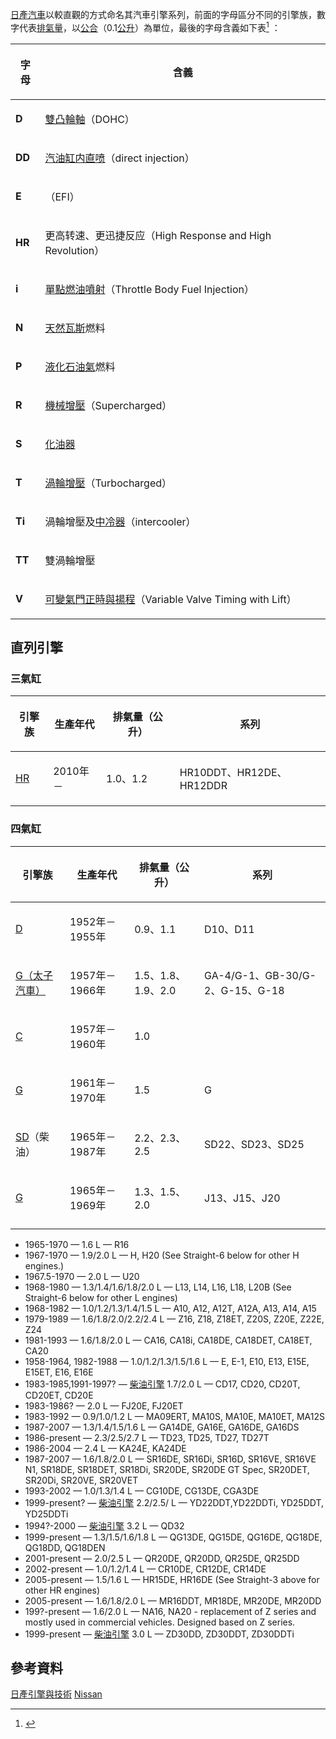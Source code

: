 {{dynamic list}}
[[日產汽車|日產汽車]]以較直觀的方式命名其汽車引擎系列，前面的字母區分不同的引擎族，數字代表[[排氣量|排氣量]]，以[[公合|公合]]（0.1[[公升|公升]]）為單位，最後的字母含義如下表<ref>{{cite web|url=http://www.modi-auto.com.cn/html/CarTechnic/Engine/7188/index1.htm|title=日产汽油引擎族谱之直列六缸篇（上集）|publisher=無敵改裝網|accessdate=2010-12-23|archive-url=https://web.archive.org/web/20101222005729/http://www.modi-auto.com.cn/html/CarTechnic/Engine/7188/index1.htm|archive-date=2010-12-22|dead-url=yes}}</ref>
：
<center>
{| class="wikitable" border=0
!字母
!含義
|-
|'''D'''
|style="text-align:left"| [[顶置凸轮轴#双顶置凸轮轴（DOHC）|雙凸輪軸]]（DOHC） 
|-
|'''DD'''
|style="text-align:left"|[[汽油缸内直喷|汽油缸内直喷]]（direct injection）
|-
|'''E'''
|style="text-align:left"|{{tsl|en|Fuel_injection|電子燃油噴射}}（EFI）
|-
|'''HR'''
|style="text-align:left"| 更高转速、更迅捷反应（High Response and High Revolution）
|-
|'''i'''
|style="text-align:left"| [[單點燃油噴射|單點燃油噴射]]（Throttle Body Fuel Injection）
|-
|'''N'''
|style="text-align:left"| [[天然瓦斯|天然瓦斯]]燃料
|-
|'''P'''
|style="text-align:left"| [[液化石油氣|液化石油氣]]燃料
|-
|'''R'''
|style="text-align:left"| [[機械增壓|機械增壓]]（Supercharged）
|-
|'''S'''
|style="text-align:left"| [[化油器|化油器]]
|-
|'''T'''
|style="text-align:left"| [[渦輪增壓|渦輪增壓]]（Turbocharged）
|-
|'''Ti'''
|style="text-align:left"| 渦輪增壓及[[中冷器|中冷器]]（intercooler）
|-
|'''TT'''
|style="text-align:left"| 雙渦輪增壓
|-
|'''V'''
|style="text-align:left"| [[可變氣門正時|可變氣門正時與揚程]]（Variable Valve Timing with Lift）
|}
</center>

==直列引擎==
===三氣缸===
{| class="wikitable" border=0
!引擎族 !! 生產年代 !! 排氣量（公升） !! 系列
|-
|[[日產HR系列引擎|HR]] || 2010年－ || 1.0、1.2 || HR10DDT、HR12DE、HR12DDR
|}
===四氣缸===
{| class="wikitable" border=0
!引擎族 !! 生產年代 !! 排氣量（公升） !! 系列
|-
|[[日產D系列引擎|D]] || 1952年－1955年 || 0.9、1.1 || D10、D11
|-
|[[太子G系列引擎|G（太子汽車）]] || 1957年－1966年 || 1.5、1.8、1.9、2.0 || GA-4/G-1、GB-30/G-2、G-15、G-18
|-
|[[日產C系列引擎|C]] || 1957年－1960年 || 1.0 ||
|-
|[[日產G系列引擎|G]] || 1961年－1970年 || 1.5 || G
|-
|[[日產SD系列引擎|SD]]（柴油）|| 1965年－1987年 || 2.2、2.3、2.5 || SD22、SD23、SD25
|-
|[[日產J系列引擎|G]] || 1965年－1969年 || 1.3、1.5、2.0 || J13、J15、J20
|-
|}
* 1965-1970 {{tsl|en|Nissan H engine#H16(R16)}} — 1.6 L — R16
* 1967-1970 {{tsl|en|Nissan H engine}} — 1.9/2.0 L — H, H20 (See Straight-6 below for other H engines.)
* 1967.5-1970 {{tsl|en|Nissan H engine#U20}} — 2.0 L — U20
* 1968-1980 {{tsl|en|Nissan L engine}} — 1.3/1.4/1.6/1.8/2.0 L — L13, L14, L16, L18, L20B (See Straight-6 below for other L engines)
* 1968-1982 {{tsl|en|Nissan A engine}} — 1.0/1.2/1.3/1.4/1.5 L — A10, A12, A12T, A12A, A13, A14, A15
* 1979-1989 {{tsl|en|Nissan Z engine}} — 1.6/1.8/2.0/2.2/2.4 L — Z16, Z18, Z18ET, Z20S, Z20E, Z22E, Z24
* 1981-1993 {{tsl|en|Nissan CA engine}} — 1.6/1.8/2.0 L — CA16, CA18i, CA18DE, CA18DET, CA18ET, CA20
* 1958-1964, 1982-1988 {{tsl|en|Nissan E engine}} — 1.0/1.2/1.3/1.5/1.6 L — E, E-1, E10, E13, E15E, E15ET, E16, E16E
* 1983-1985,1991-1997? {{tsl|en|Nissan CD engine}} — [[柴油引擎|柴油引擎]] 1.7/2.0 L — CD17, CD20, CD20T, CD20ET, CD20E
* 1983-1986? {{tsl|en|Nissan FJ engine}} — 2.0 L — FJ20E, FJ20ET
* 1983-1992 {{tsl|en|Nissan MA engine}} — 0.9/1.0/1.2 L — MA09ERT, MA10S, MA10E, MA10ET, MA12S
* 1987-2007 {{tsl|en|Nissan GA engine}} — 1.3/1.4/1.5/1.6 L — GA14DE, GA16E, GA16DE, GA16DS
* 1986-present {{tsl|en|Nissan TD engine}} — 2.3/2.5/2.7 L — TD23, TD25, TD27, TD27T
* 1986-2004 {{tsl|en|Nissan KA engine}} — 2.4 L — KA24E, KA24DE
* 1987-2007 {{tsl|en|Nissan SR engine}} — 1.6/1.8/2.0 L — SR16DE, SR16Di, SR16D, SR16VE, SR16VE N1, SR18DE, SR18DET, SR18Di, SR20DE, SR20DE GT Spec, SR20DET, SR20Di, SR20VE, SR20VET
* 1993-2002 {{tsl|en|Nissan CG engine}} — 1.0/1.3/1.4 L — CG10DE, CG13DE, CGA3DE
* 1999-present? {{tsl|en|Nissan YD engine}} — [[柴油引擎|柴油引擎]] 2.2/2.5/ L — YD22DDT,YD22DDTi, YD25DDT, YD25DDTi
* 1994?-2000 {{tsl|en|Nissan QD engine}} — [[柴油引擎|柴油引擎]] 3.2 L — QD32
* 1999-present {{tsl|en|Nissan QG engine}} — 1.3/1.5/1.6/1.8 L — QG13DE, QG15DE, QG16DE, QG18DE, QG18DD, QG18DEN
* 2001-present {{tsl|en|Nissan QR engine}} — 2.0/2.5 L — QR20DE, QR20DD, QR25DE, QR25DD
* 2002-present {{tsl|en|Nissan CR engine}} — 1.0/1.2/1.4 L — CR10DE, CR12DE, CR14DE
* 2005-present {{tsl|en|Nissan HR engine}} — 1.5/1.6 L — HR15DE, HR16DE (See Straight-3 above for other HR engines)
* 2005-present {{tsl|en|Nissan MR engine}} — 1.6/1.8/2.0 L — MR16DDT, MR18DE, MR20DE, MR20DD
* 199?-present {{tsl|en|Nissan NA engine}} — 1.6/2.0 L — NA16, NA20 - replacement of Z series and mostly used in commercial vehicles.  Designed based on Z series.
* 1999-present {{tsl|en|Nissan ZD engine}} — [[柴油引擎|柴油引擎]] 3.0 L — ZD30DD, ZD30DDT, ZD30DDTi

== 參考資料 ==
{{Reflist}}

[[Category:日產引擎與技術|]]
[[Category:引擎列表|Nissan]]